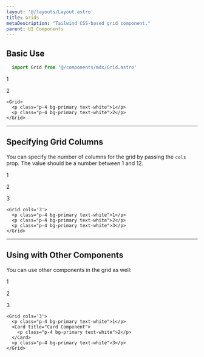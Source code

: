 ```yaml
---
layout: '@/layouts/Layout.astro'
title: Grids
metaDescription: "Tailwind CSS-based grid component."
parent: UI Components
---
```



## Basic Use

```js
  import Grid from '@/components/mdx/Grid.astro'
```


<Grid>
  <p class="p-4 bg-primary text-white">1</p>
  <p class="p-4 bg-primary text-white">2</p>
</Grid>

```mdx
<Grid>
  <p class="p-4 bg-primary text-white">1</p>
  <p class="p-4 bg-primary text-white">2</p>
</Grid>
```

---

## Specifying Grid Columns

You can specify the number of columns for the grid by passing the `cols` prop. The value should be a number between 1 and 12.

<Grid cols='3'>
  <p class="p-4 bg-primary text-white">1</p>
  <p class="p-4 bg-primary text-white">2</p>
  <p class="p-4 bg-primary text-white">3</p>
</Grid>

```mdx
<Grid cols='3'>
  <p class="p-4 bg-primary text-white">1</p>
  <p class="p-4 bg-primary text-white">2</p>
  <p class="p-4 bg-primary text-white">3</p>
</Grid>
```

---

## Using with Other Components

You can use other components in the grid as well:

<Grid cols='3'>
  <p class="p-4 bg-primary text-white">1</p>
  <Card title="Card Component">
    <p class="p-4 bg-primary text-white">2</p>
  </Card>
  <p class="p-4 bg-primary text-white">3</p>
</Grid>

```mdx
<Grid cols='3'>
  <p class="p-4 bg-primary text-white">1</p>
  <Card title="Card Component">
    <p class="p-4 bg-primary text-white">2</p>
  </Card>
  <p class="p-4 bg-primary text-white">3</p>
</Grid>
```